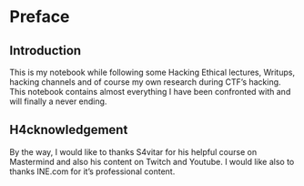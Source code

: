 # Preface {-}

## Introduction {-}

This is my notebook while following some Hacking Ethical lectures, Writups, hacking channels and of course my own research during CTF's hacking.
This notebook contains almost everything I have been confronted with and will finally a never ending. 

## H4cknowledgement {-}

By the way, I would like to thanks S4vitar for his helpful course on Mastermind and also his content on Twitch and Youtube.
I would like also to thanks INE.com for it's professional content.

